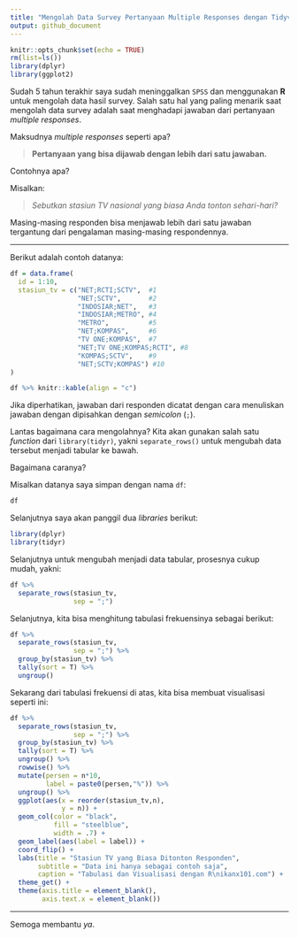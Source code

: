 ```yaml
---
title: "Mengolah Data Survey Pertanyaan Multiple Responses dengan Tidyverse"
output: github_document
---
```


```r
knitr::opts_chunk$set(echo = TRUE)
rm(list=ls())
library(dplyr)
library(ggplot2)
```

Sudah 5 tahun terakhir saya sudah meninggalkan `SPSS` dan menggunakan __R__ untuk mengolah data hasil survey. Salah satu hal yang paling menarik saat mengolah data survey adalah saat menghadapi jawaban dari pertanyaan _multiple responses_.

Maksudnya _multiple responses_ seperti apa?

> __Pertanyaan yang bisa dijawab dengan lebih dari satu jawaban.__

Contohnya apa?

Misalkan:

> _Sebutkan stasiun TV nasional yang biasa Anda tonton sehari-hari?_

Masing-masing responden bisa menjawab lebih dari satu jawaban tergantung dari pengalaman masing-masing respondennya.

---

Berikut adalah contoh datanya:

```r
df = data.frame(
  id = 1:10,
  stasiun_tv = c("NET;RCTI;SCTV",  #1
                 "NET;SCTV",       #2
                 "INDOSIAR;NET",   #3
                 "INDOSIAR;METRO", #4
                 "METRO",          #5
                 "NET;KOMPAS",     #6
                 "TV ONE;KOMPAS",  #7
                 "NET;TV ONE;KOMPAS;RCTI", #8
                 "KOMPAS;SCTV",    #9
                 "NET;SCTV;KOMPAS") #10
)

df %>% knitr::kable(align = "c")
```

Jika diperhatikan, jawaban dari responden dicatat dengan cara menuliskan jawaban dengan dipisahkan dengan _semicolon_ (`;`).

Lantas bagaimana cara mengolahnya? Kita akan gunakan salah satu _function_ dari `library(tidyr)`, yakni `separate_rows()` untuk mengubah data tersebut menjadi tabular ke bawah.

Bagaimana caranya?

Misalkan datanya saya simpan dengan nama `df`:

```r
df
```

Selanjutnya saya akan panggil dua _libraries_ berikut:

```r
library(dplyr)
library(tidyr)
```

Selanjutnya untuk mengubah menjadi data tabular, prosesnya cukup mudah, yakni:


```r
df %>% 
  separate_rows(stasiun_tv,
                sep = ";")
```

Selanjutnya, kita bisa menghitung tabulasi frekuensinya sebagai berikut:

```r
df %>% 
  separate_rows(stasiun_tv,
                sep = ";") %>% 
  group_by(stasiun_tv) %>% 
  tally(sort = T) %>% 
  ungroup()
```

Sekarang dari tabulasi frekuensi di atas, kita bisa membuat visualisasi seperti ini:

```r
df %>% 
  separate_rows(stasiun_tv,
                sep = ";") %>% 
  group_by(stasiun_tv) %>% 
  tally(sort = T) %>% 
  ungroup() %>% 
  rowwise() %>% 
  mutate(persen = n*10,
         label = paste0(persen,"%")) %>% 
  ungroup() %>% 
  ggplot(aes(x = reorder(stasiun_tv,n),
             y = n)) +
  geom_col(color = "black",
           fill = "steelblue",
           width = .7) +
  geom_label(aes(label = label)) +
  coord_flip() +
  labs(title = "Stasiun TV yang Biasa Ditonton Responden",
       subtitle = "Data ini hanya sebagai contoh saja",
       caption = "Tabulasi dan Visualisasi dengan R\nikanx101.com") +
  theme_get() +
  theme(axis.title = element_blank(),
        axis.text.x = element_blank())

```

---

Semoga membantu _ya_.

